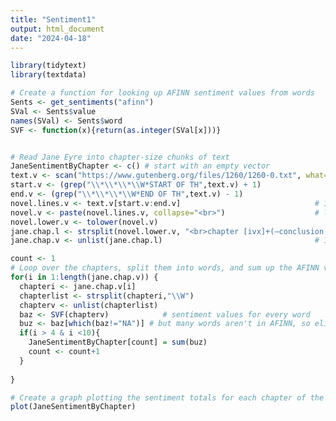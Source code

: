 ```yaml
---
title: "Sentiment1"
output: html_document
date: "2024-04-18"
---
```


```r
library(tidytext)
library(textdata)

# Create a function for looking up AFINN sentiment values from words
Sents <- get_sentiments("afinn")
SVal <- Sents$value
names(SVal) <- Sents$word
SVF <- function(x){return(as.integer(SVal[x]))}


# Read Jane Eyre into chapter-size chunks of text
JaneSentimentByChapter <- c() # start with an empty vector 
text.v <- scan("https://www.gutenberg.org/files/1260/1260-0.txt", what="character", sep="\n")
start.v <- (grep("\\*\\*\\*\\W*START OF TH",text.v) + 1)
end.v <- (grep("\\*\\*\\*\\W*END OF TH",text.v) - 1)
novel.lines.v <- text.v[start.v:end.v]                              # 1 element per line
novel.v <- paste(novel.lines.v, collapse="<br>")                    # linebreaks become tags
novel.lower.v <- tolower(novel.v)
jane.chap.l <- strsplit(novel.lower.v, "<br>chapter [ivx]+(—conclusion)?<br>")    # split at chapter breaks
jane.chap.v <- unlist(jane.chap.l)                                  # 1 element per chapter

count <- 1
# Loop over the chapters, split them into words, and sum up the AFINN values for each chapter
for(i in 1:length(jane.chap.v)) {   
  chapteri <- jane.chap.v[i]
  chapterlist <- strsplit(chapteri,"\\W")
  chapterv <- unlist(chapterlist)
  baz <- SVF(chapterv)            # sentiment values for every word
  buz <- baz[which(baz!="NA")] # but many words aren't in AFINN, so eliminate null values
  if(i > 4 & i <10){
    JaneSentimentByChapter[count] = sum(buz)
    count <- count+1
  }
  
}

# Create a graph plotting the sentiment totals for each chapter of the novel
plot(JaneSentimentByChapter)


```


